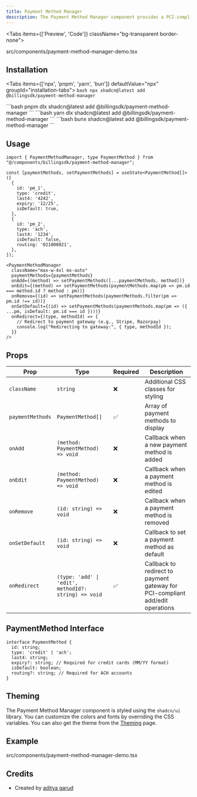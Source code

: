 ```yaml
---
title: Payment Method Manager
description: The Payment Method Manager component provides a PCI-compliant UI for managing billing payment methods. Uses redirect-to-gateway approach for secure add/edit operations with no direct handling of sensitive data.
---
```


<Tabs items={['Preview', 'Code']} className="bg-transparent border-none">
  <Tab value="Preview" className="border-none bg-transparent p-0 mt-3">
    <PreviewComponents registryName="payment-method-manager">
      <PaymentMethodManagerDemo />
    </PreviewComponents>
  </Tab>

  <Tab value="Code" className="mt-3">
  <include cwd lang="tsx" meta='title="src/components/payment-method-manager-demo.tsx"'>src/components/payment-method-manager-demo.tsx</include>
 </Tab>
</Tabs>

## Installation

<Tabs items={['npx', 'pnpm', 'yarn', 'bun']} defaultValue="npx" groupId="installation-tabs">
  <Tab value="npx">
    ```bash
    npx shadcn@latest add @billingsdk/payment-method-manager
    ```
  </Tab>

  <Tab value="pnpm">
    ```bash
    pnpm dlx shadcn@latest add @billingsdk/payment-method-manager
    ```
  </Tab>

  <Tab value="yarn">
    ```bash
    yarn dlx shadcn@latest add @billingsdk/payment-method-manager
    ```
  </Tab>
  <Tab value="bun">
    ```bash
    bunx shadcn@latest add @billingsdk/payment-method-manager
    ```
  </Tab>
</Tabs>

## Usage

```tsx
import { PaymentMethodManager, type PaymentMethod } from "@/components/billingsdk/payment-method-manager";
```

```tsx
const [paymentMethods, setPaymentMethods] = useState<PaymentMethod[]>([
  {
    id: 'pm_1',
    type: 'credit',
    last4: '4242',
    expiry: '12/25',
    isDefault: true,
  },
  {
    id: 'pm_2',
    type: 'ach',
    last4: '1234',
    isDefault: false,
    routing: '021000021',
  },
]);
```

```tsx
<PaymentMethodManager
  className="max-w-4xl mx-auto"
  paymentMethods={paymentMethods}
  onAdd={(method) => setPaymentMethods([...paymentMethods, method])}
  onEdit={(method) => setPaymentMethods(paymentMethods.map(pm => pm.id === method.id ? method : pm))}
  onRemove={(id) => setPaymentMethods(paymentMethods.filter(pm => pm.id !== id))}
  onSetDefault={(id) => setPaymentMethods(paymentMethods.map(pm => ({ ...pm, isDefault: pm.id === id })))}
  onRedirect={(type, methodId) => {
    // Redirect to payment gateway (e.g., Stripe, Razorpay)
    console.log("Redirecting to gateway:", { type, methodId });
  }}
/>
```

## Props

| Prop             | Type                             | Required | Description                                        |
| ---------------- | -------------------------------- | -------- | -------------------------------------------------- |
| `className`      | `string`                         | ❌        | Additional CSS classes for styling                 |
| `paymentMethods` | `PaymentMethod[]`                | ✅        | Array of payment methods to display                |
| `onAdd`          | `(method: PaymentMethod) => void`| ❌        | Callback when a new payment method is added       |
| `onEdit`         | `(method: PaymentMethod) => void`| ❌        | Callback when a payment method is edited          |
| `onRemove`       | `(id: string) => void`           | ❌        | Callback when a payment method is removed         |
| `onSetDefault`   | `(id: string) => void`           | ❌        | Callback to set a payment method as default       |
| `onRedirect`     | `(type: 'add' \| 'edit', methodId?: string) => void` | ✅ | Callback to redirect to payment gateway for PCI-compliant add/edit operations |

## PaymentMethod Interface

```tsx
interface PaymentMethod {
  id: string;
  type: 'credit' | 'ach';
  last4: string;
  expiry?: string; // Required for credit cards (MM/YY format)
  isDefault: boolean;
  routing?: string; // Required for ACH accounts
}
```

## Theming

The Payment Method Manager component is styled using the `shadcn/ui` library. You can customize the colors and fonts by overriding the CSS variables. You can also get the theme from the [Theming](/docs/theming) page.

## Example

<include cwd lang="tsx" meta='title="src/components/payment-method-manager-demo.tsx"'>src/components/payment-method-manager-demo.tsx</include>

## Credits

* Created by [aditya garud](https://aditya-garud.me/)